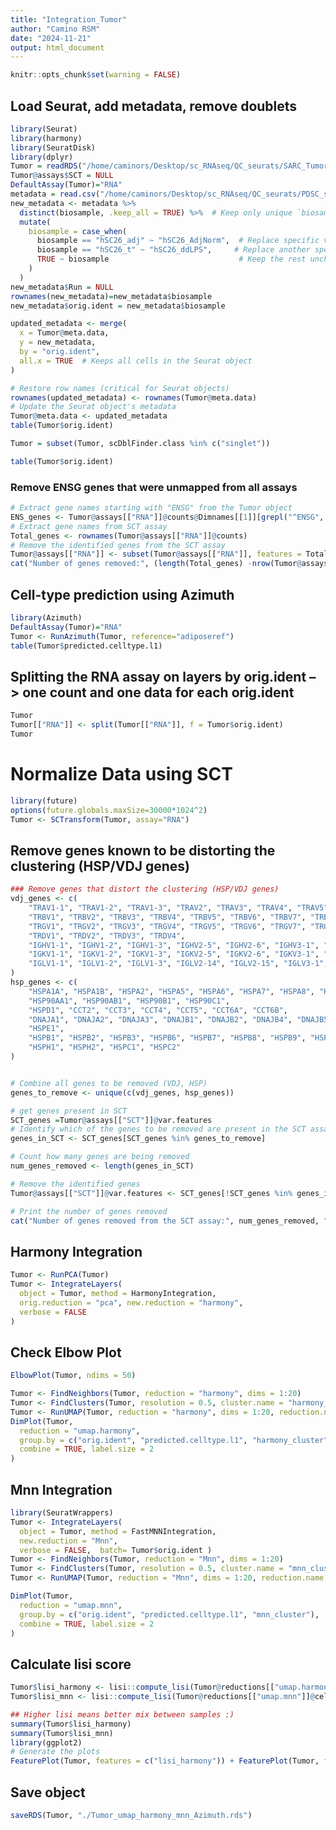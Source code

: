 ```yaml
---
title: "Integration_Tumor"
author: "Camino RSM"
date: "2024-11-21"
output: html_document
---
```


```r
knitr::opts_chunk$set(warning = FALSE)
```

## Load Seurat, add metadata, remove doublets
```r
library(Seurat)
library(harmony)
library(SeuratDisk)
library(dplyr)
Tumor = readRDS("/home/caminors/Desktop/sc_RNAseq/QC_seurats/SARC_Tumor_f_Soup_doublet.rds")
Tumor@assays$SCT = NULL
DefaultAssay(Tumor)="RNA"
metadata = read.csv("/home/caminors/Desktop/sc_RNAseq/QC_seurats/PDSC_scRNAseq_metadata_VY20241003.csv")
new_metadata <- metadata %>%
  distinct(biosample, .keep_all = TRUE) %>%  # Keep only unique `biosample` rows
  mutate(
    biosample = case_when(
      biosample == "hSC26_adj" ~ "hSC26_AdjNorm",  # Replace specific value
      biosample == "hSC26_t" ~ "hSC26_ddLPS",     # Replace another specific value
      TRUE ~ biosample                             # Keep the rest unchanged
    )
  )
new_metadata$Run = NULL
rownames(new_metadata)=new_metadata$biosample
new_metadata$orig.ident = new_metadata$biosample

updated_metadata <- merge(
  x = Tumor@meta.data, 
  y = new_metadata, 
  by = "orig.ident", 
  all.x = TRUE  # Keeps all cells in the Seurat object
)

# Restore row names (critical for Seurat objects)
rownames(updated_metadata) <- rownames(Tumor@meta.data)
# Update the Seurat object's metadata
Tumor@meta.data <- updated_metadata
table(Tumor$orig.ident)

Tumor = subset(Tumor, scDblFinder.class %in% c("singlet"))

table(Tumor$orig.ident)
```

### Remove ENSG genes that were unmapped from all assays
```r
# Extract gene names starting with "ENSG" from the Tumor object
ENS_genes <- Tumor@assays[["RNA"]]@counts@Dimnames[[1]][grepl("^ENSG", Tumor@assays[["RNA"]]@counts@Dimnames[[1]])]
# Extract gene names from SCT assay
Total_genes <- rownames(Tumor@assays[["RNA"]]@counts)
# Remove the identified genes from the SCT assay
Tumor@assays[["RNA"]] <- subset(Tumor@assays[["RNA"]], features = Total_genes[!Total_genes %in% ENS_genes])
cat("Number of genes removed:", (length(Total_genes) -nrow(Tumor@assays[["RNA"]])), "\n")
```

## Cell-type prediction using Azimuth
```r
library(Azimuth)
DefaultAssay(Tumor)="RNA"
Tumor <- RunAzimuth(Tumor, reference="adiposeref")
table(Tumor$predicted.celltype.l1)
```
## Splitting the RNA assay on layers by orig.ident --> one count and one data for each orig.ident
```r
Tumor
Tumor[["RNA"]] <- split(Tumor[["RNA"]], f = Tumor$orig.ident)
Tumor
```
# Normalize Data using SCT
```r
library(future)
options(future.globals.maxSize=30000*1024^2)
Tumor <- SCTransform(Tumor, assay="RNA")
```

## Remove genes known to be distorting the clustering (HSP/VDJ genes)
```r
### Remove genes that distort the clustering (HSP/VDJ genes)
vdj_genes <- c(
    "TRAV1-1", "TRAV1-2", "TRAV1-3", "TRAV2", "TRAV3", "TRAV4", "TRAV5", "TRAV6", "TRAV7", "TRAV8",
    "TRBV1", "TRBV2", "TRBV3", "TRBV4", "TRBV5", "TRBV6", "TRBV7", "TRBV8", "TRBV9", "TRBV10",
    "TRGV1", "TRGV2", "TRGV3", "TRGV4", "TRGV5", "TRGV6", "TRGV7", "TRGV8",
    "TRDV1", "TRDV2", "TRDV3", "TRDV4",
    "IGHV1-1", "IGHV1-2", "IGHV1-3", "IGHV2-5", "IGHV2-6", "IGHV3-1", "IGHV3-2", "IGHV3-3",
    "IGKV1-1", "IGKV1-2", "IGKV1-3", "IGKV2-5", "IGKV2-6", "IGKV3-1", "IGKV3-2", "IGKV3-3",
    "IGLV1-1", "IGLV1-2", "IGLV1-3", "IGLV2-14", "IGLV2-15", "IGLV3-1", "IGLV3-2", "IGLV3-3"
)
hsp_genes <- c(
    "HSPA1A", "HSPA1B", "HSPA2", "HSPA5", "HSPA6", "HSPA7", "HSPA8", "HSPA9", "HSPA12A", "HSPA12B",
    "HSP90AA1", "HSP90AB1", "HSP90B1", "HSP90C1",
    "HSPD1", "CCT2", "CCT3", "CCT4", "CCT5", "CCT6A", "CCT6B",
    "DNAJA1", "DNAJA2", "DNAJA3", "DNAJB1", "DNAJB2", "DNAJB4", "DNAJB5", "DNAJC1", "DNAJC2",
    "HSPE1", 
    "HSPB1", "HSPB2", "HSPB3", "HSPB6", "HSPB7", "HSPB8", "HSPB9", "HSPB11",
    "HSPH1", "HSPH2", "HSPC1", "HSPC2"
)


# Combine all genes to be removed (VDJ, HSP)
genes_to_remove <- unique(c(vdj_genes, hsp_genes))

# get genes present in SCT
SCT_genes =Tumor@assays[["SCT"]]@var.features
# Identify which of the genes to be removed are present in the SCT assay
genes_in_SCT <- SCT_genes[SCT_genes %in% genes_to_remove]

# Count how many genes are being removed
num_genes_removed <- length(genes_in_SCT)

# Remove the identified genes 
Tumor@assays[["SCT"]]@var.features <- SCT_genes[!SCT_genes %in% genes_in_SCT]

# Print the number of genes removed
cat("Number of genes removed from the SCT assay:", num_genes_removed, "\n")
```
## Harmony Integration
```r
Tumor <- RunPCA(Tumor)
Tumor <- IntegrateLayers(
  object = Tumor, method = HarmonyIntegration,
  orig.reduction = "pca", new.reduction = "harmony",
  verbose = FALSE
)
```
## Check Elbow Plot
```r
ElbowPlot(Tumor, ndims = 50)
```
```r
Tumor <- FindNeighbors(Tumor, reduction = "harmony", dims = 1:20)
Tumor <- FindClusters(Tumor, resolution = 0.5, cluster.name = "harmony_cluster")
Tumor <- RunUMAP(Tumor, reduction = "harmony", dims = 1:20, reduction.name = "umap.harmony")
DimPlot(Tumor,
  reduction = "umap.harmony",
  group.by = c("orig.ident", "predicted.celltype.l1", "harmony_cluster"),
  combine = TRUE, label.size = 2
)
```



## Mnn Integration
```r
library(SeuratWrappers)
Tumor <- IntegrateLayers(
  object = Tumor, method = FastMNNIntegration,
  new.reduction = "Mnn",
  verbose = FALSE,  batch= Tumor$orig.ident )
Tumor <- FindNeighbors(Tumor, reduction = "Mnn", dims = 1:20)
Tumor <- FindClusters(Tumor, resolution = 0.5, cluster.name = "mnn_cluster")
Tumor <- RunUMAP(Tumor, reduction = "Mnn", dims = 1:20, reduction.name = "umap.mnn")

DimPlot(Tumor,
  reduction = "umap.mnn",
  group.by = c("orig.ident", "predicted.celltype.l1", "mnn_cluster"),
  combine = TRUE, label.size = 2
)
```


## Calculate lisi score
```r

Tumor$lisi_harmony <- lisi::compute_lisi(Tumor@reductions[["umap.harmony"]]@cell.embeddings, Tumor@meta.data, "orig.ident")
Tumor$lisi_mnn <- lisi::compute_lisi(Tumor@reductions[["umap.mnn"]]@cell.embeddings, Tumor@meta.data, "orig.ident")

## Higher lisi means better mix between samples :)
summary(Tumor$lisi_harmony)
summary(Tumor$lisi_mnn)
library(ggplot2)
# Generate the plots
FeaturePlot(Tumor, features = c("lisi_harmony")) + FeaturePlot(Tumor, features=c("lisi_mnn"))
```
## Save object
```r
saveRDS(Tumor, "./Tumor_umap_harmony_mnn_Azimuth.rds")
```

